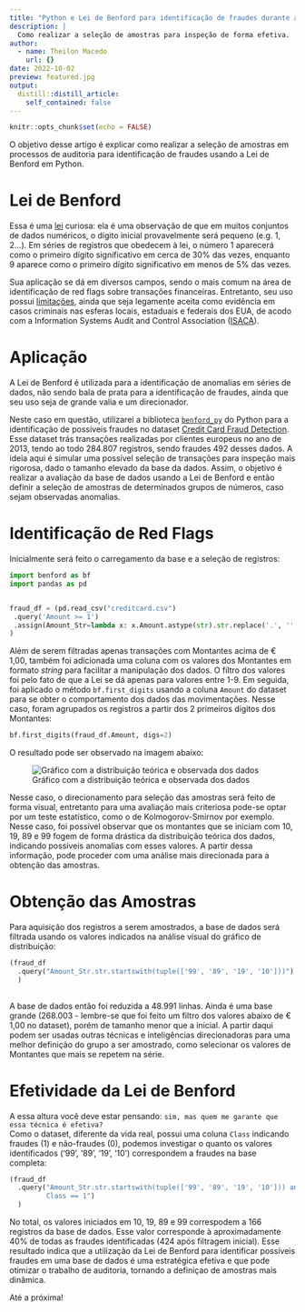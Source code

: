 ```yaml
---
title: "Python e Lei de Benford para identificação de fraudes durante auditorias"
description: |
  Como realizar a seleção de amostras para inspeção de forma efetiva.
author:
  - name: Theilon Macedo
    url: {}
date: 2022-10-02
preview: featured.jpg
output:
  distill::distill_article:
    self_contained: false
---
```



```r
knitr::opts_chunk$set(echo = FALSE)
```

O objetivo desse artigo é explicar como realizar a seleção de amostras em processos de auditoria para identificação de fraudes usando a Lei de Benford em Python.  

# Lei de Benford
Essa é uma [lei](https://en.wikipedia.org/wiki/Benford%27s_law) curiosa: ela é uma observação de que em muitos conjuntos de dados numéricos, o dígito inicial provavelmente será pequeno (e.g. 1, 2...). Em séries de registros que obedecem à lei, o número 1 aparecerá como o primeiro dígito significativo em cerca de 30% das vezes, enquanto 9 aparece como o primeiro dígito significativo em menos de 5% das vezes.  

Sua aplicação se dá em diversos campos, sendo o mais comum na área de identificação de red flags sobre transações financeiras. Entretanto, seu uso possui [limitações](https://www.fraud-magazine.com/article.aspx?id=203), ainda que seja legamente aceita como evidência em casos criminais nas esferas locais, estaduais e federais dos EUA, de acodo com a Information Systems Audit and Control Association ([ISACA](https://www.isaca.org/resources/isaca-journal/past-issues/2011/understanding-and-applying-benfords-law)).  

# Aplicação

A Lei de Benford é utilizada para a identificação de anomalias em séries de dados, não sendo bala de prata para a identificação de fraudes, ainda que seu uso seja de grande valia e um direcionador.  

Neste caso em questão, utilizarei a biblioteca [`benford_py`](https://github.com/milcent/benford_py) do Python para a identificação de possíveis fraudes no dataset [Credit Card Fraud Detection](https://www.kaggle.com/datasets/mlg-ulb/creditcardfraud). Esse dataset trás transações realizadas por clientes europeus no ano de 2013, tendo ao todo 284.807 registros, sendo fraudes 492 desses dados. A ideia aqui é simular uma possível seleção de transações para inspeção mais rigorosa, dado o tamanho elevado da base da dados. Assim, o objetivo é realizar a avaliação da base de dados usando a Lei de Benford e então definir a seleção de amostras de determinados grupos de números, caso sejam observadas anomalias.  

# Identificação de Red Flags

Inicialmente será feito o carregamento da base e a seleção de registros:

```python

import benford as bf
import pandas as pd


fraud_df = (pd.read_csv("creditcard.csv")
 .query('Amount >= 1')
 .assign(Amount_Str=lambda x: x.Amount.astype(str).str.replace('.', '', regex=True))
)
```

Além de serem filtradas apenas transações com Montantes acima de € 1,00, também foi adicionada uma coluna com os valores dos Montantes em formato *string* para facilitar a manipulação dos dados. O filtro dos valores foi pelo fato de que a Lei se dá apenas para valores entre 1-9. Em seguida, foi aplicado o método `bf.first_digits` usando a coluna `Amount` do dataset para se obter o comportamento dos dados das movimentações. Nesse caso, foram agrupados os registros a partir dos 2 primeiros dígitos dos Montantes:  

```python
bf.first_digits(fraud_df.Amount, digs=2)

```

O resultado pode ser observado na imagem abaixo:  

![Gráfico com a distribuição teórica e observada dos dados](featured.jpg)

Nesse caso, o direcionamento para seleção das amostras será feito de forma visual, entretanto para uma avaliação mais criteriosa pode-se optar por um teste estatístico, como o de Kolmogorov-Smirnov por exemplo. Nesse caso, foi possível observar que os montantes que se iniciam com 10, 19, 89 e 99 fogem de forma drástica da distribuição teórica dos dados, indicando possíveis anomalias com esses valores. A partir dessa informação, pode proceder com uma análise mais direcionada para a obtenção das amostras.  

# Obtenção das Amostras

Para aquisição dos registros a serem amostrados, a base de dados será filtrada usando os valores indicados na análise visual do gráfico de distribuição:  

```python
(fraud_df
  .query("Amount_Str.str.startswith(tuple(['99', '89', '19', '10']))")
  )
  
```

A base de dados então foi reduzida a 48.991 linhas. Ainda é uma base grande (268.003 - lembre-se que foi feito um filtro dos valores abaixo de € 1,00 no dataset), porém de tamanho menor que a inicial. A partir daqui podem ser usadas outras técnicas e inteligências direcionadoras para uma melhor definição do grupo a ser amostrado, como selecionar os valores de Montantes que mais se repetem na série.  

# Efetividade da Lei de Benford
A essa altura você deve estar pensando: `sim, mas quem me garante que essa técnica é efetiva?`  
Como o dataset, diferente da vida real, possui uma coluna `Class` indicando fraudes (1) e não-fraudes (0), podemos investigar o quanto os valores identificados ('99', '89', '19', '10') correspondem a fraudes na base completa:  

```python
(fraud_df
  .query("Amount_Str.str.startswith(tuple(['99', '89', '19', '10'])) and \
         Class == 1")
  )
```

No total, os valores iniciados em 10, 19, 89 e 99 correspodem a 166 registros da base de dados. Esse valor corresponde à aproximadamente 40% de todas as fraudes identificadas (424 após filtragem inicial). Esse resultado indica que a utilização da Lei de Benford para identificar possíveis fraudes em uma base de dados é uma estratégica efetiva e que pode otimizar o trabalho de auditoria, tornando a definiçao de amostras mais dinâmica.  

Até a próxima!  